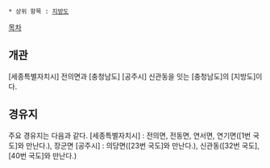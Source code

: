  * 상위 항목 : [[지방도]]

[[목차]]
== 개관 ==
[세종특별자치시] 전의면과 [충청남도] [공주시] 신관동을 잇는 [충청남도]의 [지방도]이다.

== 경유지 ==
주요 경유지는 다음과 같다.
[세종특별자치시] : 전의면, 전동면, 연서면, 연기면([1번 국도]와 만난다.), 장군면
[공주시] : 의당면([23번 국도]와 만난다.), 신관동([32번 국도], [40번 국도]와 만난다.)
